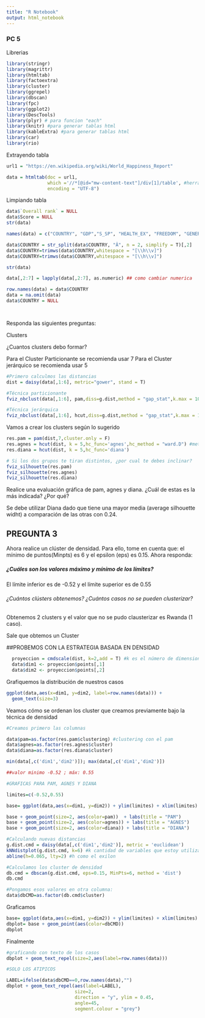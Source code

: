 ---
title: "R Notebook"
output: html_notebook
---

### PC 5 


Librerias


```{r}
library(stringr)
library(magrittr)
library(htmltab)
library(factoextra)
library(cluster)
library(ggrepel)
library(dbscan)
library(fpc)
library(ggplot2)
library(DescTools)
library(plyr) # para funcion "each"
library(knitr) #para generar tablas html
library(kableExtra) #para generar tablas html
library(car)
library(rio)
```

Extrayendo tabla
```{r}


url1 = "https://en.wikipedia.org/wiki/World_Happiness_Report" 

data = htmltab(doc = url1, 
               which ='//*[@id="mw-content-text"]/div[1]/table', #herramientas de desarrollador
               encoding = "UTF-8") 


```

Limpiando tabla


```{r}
data$`Overall rank` = NULL
data$Score = NULL
str(data)

names(data) = c("COUNTRY", "GDP","S_SP", "HEALTH_EX", "FREEDOM", "GENEROSITY", "PERCEPTION_CORRUPTION")

data$COUNTRY = str_split(data$COUNTRY, "Â", n = 2, simplify = T)[,2]
data$COUNTRY=trimws(data$COUNTRY,whitespace = "[\\h\\v]")
data$COUNTRY=trimws(data$COUNTRY,whitespace = "[\\h\\v]")

str(data)

data[,2:7] = lapply(data[,2:7], as.numeric) ## como cambiar numerica

row.names(data) = data$COUNTRY
data = na.omit(data)
data$COUNTRY = NULL




```

Responda las siguientes preguntas:

Clusters

¿Cuantos clusters debo formar?

Para el Cluster Particionante se recomienda usar 7
Para el Cluster jerárquico se recomienda usar 5

```{r}
#Primero calculmos las distancias
dist = daisy(data[,1:6], metric="gower", stand = T)

#Técnica particionante
fviz_nbclust(data[,1:6], pam,diss=g.dist,method = "gap_stat",k.max = 10,verbose = F) #7

#Técnica jerárquica
fviz_nbclust(data[,1:6], hcut,diss=g.dist,method = "gap_stat",k.max = 10,verbose = F) #5
```

Vamos a crear los clusters según lo sugerido 
```{r}
res.pam = pam(dist,7,cluster.only = F)
res.agnes = hcut(dist, k = 5,hc_func='agnes',hc_method = "ward.D") #metodo de ward. el que decides para aglomerar
res.diana = hcut(dist, k = 5,hc_func='diana')

# Si los dos grupos te tiran distintos, ¿por cual te debes inclinar?
fviz_silhouette(res.pam)
fviz_silhouette(res.agnes)
fviz_silhouette(res.diana)
```


Realice una evaluación gráfica de pam, agnes y diana. ¿Cuál de estas es la más indicada? ¿Por qué?

Se debe utilizar Diana dado que tiene una mayor media (average silhouette widht) a comparación de las otras con 0.24.

## PREGUNTA 3

Ahora realice un clúster de densidad. Para ello, tome en cuenta que: el mínimo de puntos(Minpts) es 6 y el epsilon (eps) es 0.15. Ahora responda:

##### ¿Cuáles son los valores máximo y mínimo de los límites? 

El límite inferior es de -0.52 y el límite superior es de 0.55 

###### ¿Cuántos clústers obtenemos? ¿Cuántos casos no se pueden clusterizar?

Obtenemos 2 clusters y el valor que no se pudo clausterizar es Rwanda (1 caso). 

Sale que obtemos un Cluster

##PROBEMOS CON LA ESTRATEGIA BASADA EN DENSIDAD
```{r}
  proyeccion = cmdscale(dist, k=2,add = T) #k es el número de dimensiones; dist escalas ya medidas
  data$dim1 <- proyeccion$points[,1]
  data$dim2 <- proyeccion$points[,2]

```

Grafiquemos la distribución de nuestros casos
```{r}
ggplot(data,aes(x=dim1, y=dim2, label=row.names(data))) + 
  geom_text(size=3)
```

Veamos cómo se ordenan los cluster que creamos previamente bajo la técnica de densidad
```{r}
#Creamos primero las columnas 

data$pam=as.factor(res.pam$clustering) #clustering con el pam
data$agnes=as.factor(res.agnes$cluster)
data$diana=as.factor(res.diana$cluster)

min(data[,c('dim1','dim2')]); max(data[,c('dim1','dim2')])

##valor minimo -0.52 ; máx: 0.55

#GRAFICAS PARA PAM, AGNES Y DIANA

limites=c(-0.52,0.55)

base= ggplot(data,aes(x=dim1, y=dim2)) + ylim(limites) + xlim(limites) + coord_fixed()

base + geom_point(size=2, aes(color=pam))  + labs(title = "PAM") 
base + geom_point(size=2, aes(color=agnes)) + labs(title = "AGNES")
base + geom_point(size=2, aes(color=diana)) + labs(title = "DIANA")
```



```{r}
#Calculando nuevas distancias
g.dist.cmd = daisy(data[,c('dim1','dim2')], metric = 'euclidean')
kNNdistplot(g.dist.cmd, k=6) #k cantidad de variables que estoy utilizando
abline(h=0.065, lty=2) #h como el exilon

```

```{r}
#Calculamos los cluster de densidad
db.cmd = dbscan(g.dist.cmd, eps=0.15, MinPts=6, method = 'dist')
db.cmd

#Pongamos esos valores en otra columna:
data$dbCMD=as.factor(db.cmd$cluster)
```

Graficamos
```{r}
base= ggplot(data,aes(x=dim1, y=dim2)) + ylim(limites) + xlim(limites) + coord_fixed()
dbplot= base + geom_point(aes(color=dbCMD)) 
dbplot
```

Finalmente
```{r}
#graficando con texto de los casos
dbplot + geom_text_repel(size=2,aes(label=row.names(data)))

#SOLO LOS ATIPICOS

LABEL=ifelse(data$dbCMD==0,row.names(data),"")
dbplot + geom_text_repel(aes(label=LABEL),
                         size=2, 
                         direction = "y", ylim = 0.45,
                         angle=45,
                         segment.colour = "grey")
```







